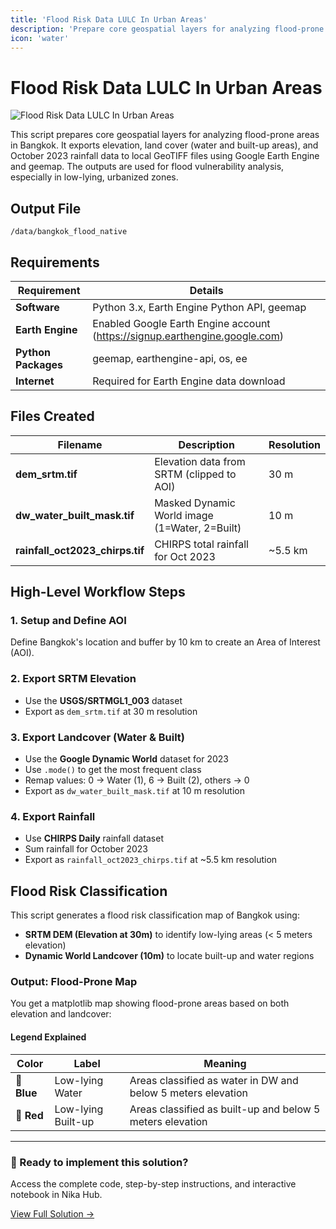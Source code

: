 ```yaml
---
title: 'Flood Risk Data LULC In Urban Areas'
description: 'Prepare core geospatial layers for analyzing flood-prone areas in Bangkok using elevation, land cover, and rainfall data'
icon: 'water'
---
```


# Flood Risk Data LULC In Urban Areas

![Flood Risk Data LULC In Urban Areas](/industrial-solutions/flood-risk-data-lulc-urban-areas-1.jpeg)

This script prepares core geospatial layers for analyzing flood-prone areas in Bangkok. It exports elevation, land cover (water and built-up areas), and October 2023 rainfall data to local GeoTIFF files using Google Earth Engine and geemap. The outputs are used for flood vulnerability analysis, especially in low-lying, urbanized zones.

## Output File
`/data/bangkok_flood_native`

## Requirements

| Requirement | Details |
|-------------|---------|
| **Software** | Python 3.x, Earth Engine Python API, geemap |
| **Earth Engine** | Enabled Google Earth Engine account (https://signup.earthengine.google.com) |
| **Python Packages** | geemap, earthengine-api, os, ee |
| **Internet** | Required for Earth Engine data download |

## Files Created

| Filename | Description | Resolution |
|----------|-------------|------------|
| **dem_srtm.tif** | Elevation data from SRTM (clipped to AOI) | 30 m |
| **dw_water_built_mask.tif** | Masked Dynamic World image (1=Water, 2=Built) | 10 m |
| **rainfall_oct2023_chirps.tif** | CHIRPS total rainfall for Oct 2023 | ~5.5 km |

## High-Level Workflow Steps

### 1. Setup and Define AOI
Define Bangkok's location and buffer by 10 km to create an Area of Interest (AOI).

### 2. Export SRTM Elevation
- Use the **USGS/SRTMGL1_003** dataset
- Export as `dem_srtm.tif` at 30 m resolution

### 3. Export Landcover (Water & Built)
- Use the **Google Dynamic World** dataset for 2023
- Use `.mode()` to get the most frequent class
- Remap values: 0 → Water (1), 6 → Built (2), others → 0
- Export as `dw_water_built_mask.tif` at 10 m resolution

### 4. Export Rainfall
- Use **CHIRPS Daily** rainfall dataset
- Sum rainfall for October 2023
- Export as `rainfall_oct2023_chirps.tif` at ~5.5 km resolution

## Flood Risk Classification

This script generates a flood risk classification map of Bangkok using:

- **SRTM DEM (Elevation at 30m)** to identify low-lying areas (&lt; 5 meters elevation)
- **Dynamic World Landcover (10m)** to locate built-up and water regions

### Output: Flood-Prone Map
You get a matplotlib map showing flood-prone areas based on both elevation and landcover:

#### Legend Explained

| Color | Label | Meaning |
|-------|-------|---------|
| 🔵 **Blue** | Low-lying Water | Areas classified as water in DW and below 5 meters elevation |
| 🔴 **Red** | Low-lying Built-up | Areas classified as built-up and below 5 meters elevation |

---

<div className="solution-cta">
  <div className="solution-cta-content">
    <h3>🚀 Ready to implement this solution?</h3>
    <p>Access the complete code, step-by-step instructions, and interactive notebook in Nika Hub.</p>
    <a href="https://planet.nika.eco/en/hub/solutions/805c0468-273d-402c-8b0e-774835236df2" target="_blank" className="solution-button">
      View Full Solution →
    </a>
  </div>
</div>

<style jsx>{`
  .solution-cta {
    background: linear-gradient(135deg, #667eea 0%, #764ba2 100%);
    border-radius: 12px;
    padding: 2rem;
    margin: 2rem 0;
    color: white;
    text-align: center;
    box-shadow: 0 8px 32px rgba(102, 126, 234, 0.3);
  }
  
  .solution-cta-content h3 {
    margin: 0 0 0.5rem 0;
    font-size: 1.5rem;
    font-weight: 600;
  }
  
  .solution-cta-content p {
    margin: 0 0 1.5rem 0;
    opacity: 0.9;
    font-size: 1.1rem;
  }
  
  .solution-button {
    display: inline-block;
    background: rgba(255, 255, 255, 0.2);
    color: white;
    padding: 12px 24px;
    border-radius: 8px;
    text-decoration: none;
    font-weight: 600;
    font-size: 1.1rem;
    border: 2px solid rgba(255, 255, 255, 0.3);
    transition: all 0.3s ease;
    backdrop-filter: blur(10px);
  }
  
  .solution-button:hover {
    background: rgba(255, 255, 255, 0.3);
    border-color: rgba(255, 255, 255, 0.5);
    transform: translateY(-2px);
    box-shadow: 0 4px 16px rgba(0, 0, 0, 0.2);
  }
`}</style>
